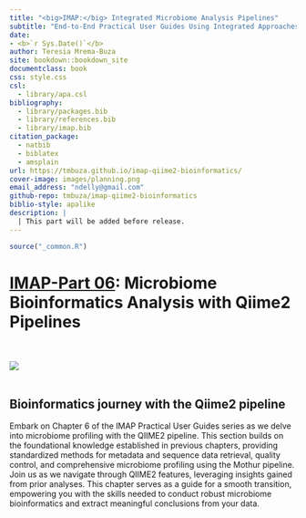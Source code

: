 ```yaml
--- 
title: "<big>IMAP:</big> Integrated Microbiome Analysis Pipelines"
subtitle: "End-to-End Practical User Guides Using Integrated Approaches"
date:
- <b>`r Sys.Date()`</b>
author: Teresia Mrema-Buza
site: bookdown::bookdown_site
documentclass: book
css: style.css
csl: 
  - library/apa.csl
bibliography:
  - library/packages.bib
  - library/references.bib
  - library/imap.bib
citation_package:
  - natbib
  - biblatex
  - amsplain
url: https://tmbuza.github.io/imap-qiime2-bioinformatics/
cover-image: images/planning.png
email_address: "ndelly@gmail.com"
github-repo: tmbuza/imap-qiime2-bioinformatics
biblio-style: apalike
description: |
  | This part will be added before release.
---
```


```r
source("_common.R")
```


<!-- # Google fonts -->
<link rel="preconnect" href="https://fonts.googleapis.com">
<link rel="preconnect" href="https://fonts.gstatic.com" crossorigin>
<link href="https://fonts.googleapis.com/css2?family=Anton" rel="stylesheet">
<link href="https://fonts.googleapis.com/css2?family=Roboto:wght@100;300;400;500;700,900&display=swap" rel="stylesheet">
<link href="https://fonts.googleapis.com/css2?family=Oswald:wght@300;400;700&display=swap" rel="stylesheet">
<link href="https://fonts.googleapis.com/css2?family=Merriweather:wght@300;400;700&display=swap" rel="stylesheet">
<link href="https://fonts.googleapis.com/css2?family=Montserrat:wght@100;200;300;400;700&display=swap" rel="stylesheet">

<!-- # CSS -->
<link rel="stylesheet" href="https://cdnjs.cloudflare.com/ajax/libs/font-awesome/5.15.3/css/all.min.css">
<link rel="stylesheet" href="https://cdnjs.cloudflare.com/ajax/libs/animate.css/4.1.1/animate.min.css">


# <u>IMAP-Part 06</u>: Microbiome Bioinformatics Analysis with Qiime2 Pipelines {-#qiime2-pipeline}

<br>
<br>
![](images/16srrna.png)
<br>
<br>

## Bioinformatics journey with the Qiime2 pipeline {-}
Embark on Chapter 6 of the IMAP Practical User Guides series as we delve into microbiome profiling with the QIIME2 pipeline. This section builds on the foundational knowledge established in previous chapters, providing standardized methods for metadata and sequence data retrieval, quality control, and comprehensive microbiome profiling using the Mothur pipeline. Join us as we navigate through QIIME2 features, leveraging insights gained from prior analyses. This chapter serves as a guide for a smooth transition, empowering you with the skills needed to conduct robust microbiome bioinformatics and extract meaningful conclusions from your data.

